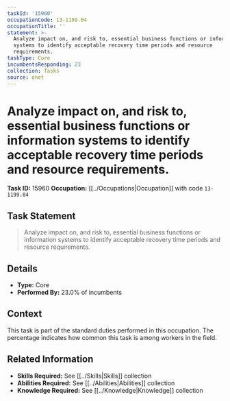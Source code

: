 ```yaml
---
taskId: '15960'
occupationCode: 13-1199.04
occupationTitle: ''
statement: >-
  Analyze impact on, and risk to, essential business functions or information
  systems to identify acceptable recovery time periods and resource
  requirements.
taskType: Core
incumbentsResponding: 23
collection: Tasks
source: onet
---
```

# Analyze impact on, and risk to, essential business functions or information systems to identify acceptable recovery time periods and resource requirements.

**Task ID:** 15960
**Occupation:** [[../Occupations|Occupation]] with code `13-1199.04`

## Task Statement

> Analyze impact on, and risk to, essential business functions or information systems to identify acceptable recovery time periods and resource requirements.

## Details

- **Type:** Core
- **Performed By:** 23.0% of incumbents

## Context

This task is part of the standard duties performed in this occupation. The percentage indicates how common this task is among workers in the field.

## Related Information

- **Skills Required:** See [[../Skills|Skills]] collection
- **Abilities Required:** See [[../Abilities|Abilities]] collection
- **Knowledge Required:** See [[../Knowledge|Knowledge]] collection

